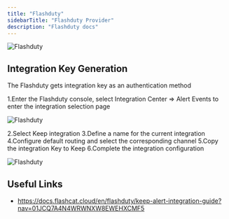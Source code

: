 ```yaml
---
title: "Flashduty"
sidebarTitle: "Flashduty Provider"
description: "Flashduty docs"
---
```


![Flashduty](/images/flashduty_1.png)

<AutoGeneratedSnippet />

## Integration Key Generation

The Flashduty gets integration key as an authentication method

1.Enter the Flashduty console, select Integration Center => Alert Events to enter the integration selection page

![Flashduty](/images/flashduty_2.png)

2.Select Keep integration
3.Define a name for the current integration
4.Configure default routing and select the corresponding channel
5.Copy the integration Key to Keep
6.Complete the integration configuration

![Flashduty](/images/flashduty_3.png)

## Useful Links

- https://docs.flashcat.cloud/en/flashduty/keep-alert-integration-guide?nav=01JCQ7A4N4WRWNXW8EWEHXCMF5
